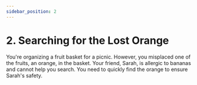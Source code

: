 ```yaml
---
sidebar_position: 2
---
```


# 2. Searching for the Lost Orange

You're organizing a fruit basket for a picnic. However, you misplaced one of the fruits, an orange, in the basket. Your
friend, Sarah, is allergic to bananas and cannot help you search. You need to quickly find the orange to ensure Sarah's
safety.
